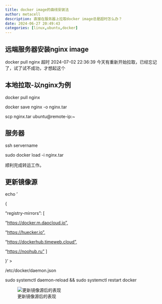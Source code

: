 ```yaml
---
title: docker image的曲线安装法
author: metacell
description: 直接在服务器上拉取docker image总是超时怎么办？
date: 2024-06-27 20:49:43
categories: [linux,ubuntu,docker]
---
```


## 远端服务器安装nginx image

docker pull nginx 超时 2024-07-02 22:36:39 今天有重新开始拉取，已经忘记了，试了试不成功，才想起这个

## 本地拉取-以nginx为例

docker pull nginx

docker save nginx -o nginx.tar

scp nginx.tar ubuntu\@remote-ip:\~

## 服务器

ssh servername

sudo docker load -i nginx.tar

顺利完成转运工作。

## 更新镜像源

echo '

{

"registry-mirrors": \[

"[https://docker.m.daocloud.io",](https://docker.m.daocloud.io%22,)

"[https://huecker.io",](https://huecker.io%22,)

"[https://dockerhub.timeweb.cloud",](https://dockerhub.timeweb.cloud%22,)

"[https://noohub.ru"](https://noohub.ru%22) \]

}' \>

/etc/docker/daemon.json

sudo systemctl daemon-reload && sudo systemctl restart docker

![更新镜像源后的表现](images/clipboard-2932358668.png)
